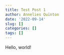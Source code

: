 ```yaml
---
title: Test Post 1
author: Annelies Quinton
date: '2022-09-14'
slug: []
categories: []
tags: []
---
```


Hello, world!